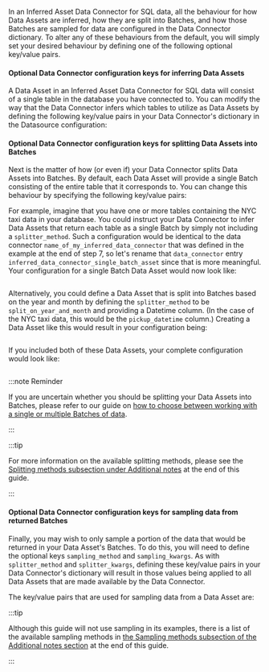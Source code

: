 
In an Inferred Asset Data Connector for SQL data, all the behaviour for how Data Assets are inferred, how they are split into Batches, and how those Batches are sampled for data are configured in the Data Connector dictionary.  To alter any of these behaviours from the default, you will simply set your desired behaviour by defining one of the following optional key/value pairs.

#### Optional Data Connector configuration keys for inferring Data Assets

A Data Asset in an Inferred Asset Data Connector for SQL data will consist of a single table in the database you have connected to.  You can modify the way that the Data Connector infers which tables to utilize as Data Assets by defining the following key/value pairs in your Data Connector's dictionary in the Datasource configuration:

<NoteOptionalDataConnectorKeys inferred={true} />

#### Optional Data Connector configuration keys for splitting Data Assets into Batches

Next is the matter of how (or even if) your Data Connector splits Data Assets into Batches.  By default, each Data Asset will provide a single Batch consisting of the entire table that it corresponds to.  You can change this behaviour by specifying the following key/value pairs:

<NoteOptionalDataConnectorKeys splitting={true} />

For example, imagine that you have one or more tables containing the NYC taxi data in your database.  You could instruct your Data Connector to infer Data Assets that return each table as a single Batch by simply not including a `splitter_method`.  Such a configuration would be identical to the data connector `name_of_my_inferred_data_connector` that was defined in the example at the end of step 7, so let's rename that `data_connector` entry `inferred_data_connector_single_batch_asset` since that is more meaningful.  Your configuration for a single Batch Data Asset would now look like:

```python name="inferred sql data asset single batch"
```

Alternatively, you could define a Data Asset that is split into Batches based on the year and month by defining the `splitter_method` to be `split_on_year_and_month` and providing a Datetime column. (In the case of the NYC taxi data, this would be the `pickup_datetime` column.)  Creating a Data Asset like this would result in your configuration being:

```python name="inferred sql data asset multi batch"
```

If you included both of these Data Assets, your complete configuration would look like:

```python name="full configuration for sql inferred Datasource"
```

:::note Reminder

If you are uncertain whether you should be splitting your Data Assets into Batches, please refer to our guide on [how to choose between working with a single or multiple Batches of data](../../how_to_choose_between_working_with_a_single_or_multiple_batches_of_data.md).

:::

:::tip

For more information on the available splitting methods, please see the [Splitting methods subsection under Additional notes](#splitting-methods) at the end of this guide.

:::

#### Optional Data Connector configuration keys for sampling data from returned Batches

Finally, you may wish to only sample a portion of the data that would be returned in your Data Asset's Batches.  To do this, you will need to define the optional keys `sampling_method` and `sampling_kwargs`.  As with `splitter_method` and `splitter_kwargs`, defining these key/value pairs in your Data Connector's dictionary will result in those values being applied to all Data Assets that are made available by the Data Connector.

The key/value pairs that are used for sampling data from a Data Asset are:

<NoteOptionalDataConnectorKeys sampling={true} />

:::tip

Although this guide will not use sampling in its examples, there is a list of the available sampling methods in [the Sampling methods subsection of the Additional notes section](#sampling-methods) at the end of this guide.

:::